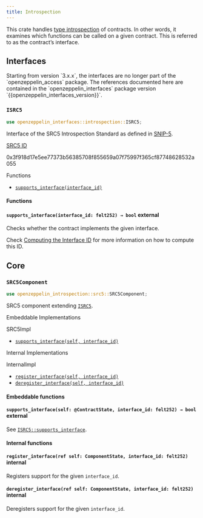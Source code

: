 ```yaml
---
title: Introspection
---
```


This crate handles [type introspection](https://en.wikipedia.org/wiki/Type_introspection) of contracts. In other words, it examines which functions can be called on a given contract. This is referred to as the contract’s interface.

## [](#interfaces)Interfaces

<Callout type='info'>
Starting from version `3.x.x`, the interfaces are no longer part of the `openzeppelin_access` package. The references
documented here are contained in the `openzeppelin_interfaces` package version `{{openzeppelin_interfaces_version}}`.
</Callout>

### [](#ISRC5)`ISRC5`[](https://github.com/OpenZeppelin/cairo-contracts/blob/release-v3.0.0-alpha.1/packages/interfaces/src/introspection.cairo)

```rust
use openzeppelin_interfaces::introspection::ISRC5;
```

Interface of the SRC5 Introspection Standard as defined in [SNIP-5](https://github.com/starknet-io/SNIPs/blob/main/SNIPS/snip-5.md).

[SRC5 ID](#ISRC5)

0x3f918d17e5ee77373b56385708f855659a07f75997f365cf87748628532a055

Functions

- [`supports_interface(interface_id)`](#ISRC5-supports_interface)

#### [](#ISRC5-Functions)Functions

#### [](#ISRC5-supports_interface)`supports_interface(interface_id: felt252) → bool` external

Checks whether the contract implements the given interface.

Check [Computing the Interface ID](../introspection#computing-the-interface-id) for more information on how to compute this ID.

## [](#core)Core

### [](#SRC5Component)`SRC5Component`[](https://github.com/OpenZeppelin/cairo-contracts/blob/release-v3.0.0-alpha.1/packages/introspection/src/src5.cairo)

```rust
use openzeppelin_introspection::src5::SRC5Component;
```

SRC5 component extending [`ISRC5`](#ISRC5).

Embeddable Implementations

SRC5Impl

- [`supports_interface(self, interface_id)`](#SRC5Component-supports_interface)

Internal Implementations

InternalImpl

- [`register_interface(self, interface_id)`](#SRC5Component-register_interface)
- [`deregister_interface(self, interface_id)`](#SRC5Component-deregister_interface)

#### [](#SRC5Component-Embeddable-Functions)Embeddable functions

#### [](#SRC5Component-supports_interface)`supports_interface(self: @ContractState, interface_id: felt252) → bool` external

See [`ISRC5::supports_interface`](#ISRC5-supports_interface).

#### [](#SRC5Component-Internal-Functions)Internal functions

#### [](#SRC5Component-register_interface)`register_interface(ref self: ComponentState, interface_id: felt252)` internal

Registers support for the given `interface_id`.

#### [](#SRC5Component-deregister_interface)`deregister_interface(ref self: ComponentState, interface_id: felt252)` internal

Deregisters support for the given `interface_id`.

